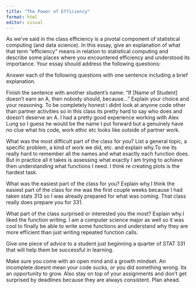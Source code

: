 ```yaml
---
title: "The Power of Efficiency"
format: html
editor: visual
---
```


As we’ve said in the class efficiency is a pivotal component of statistical computing (and data science). In this essay, give an explanation of what that term “efficiency” means in relation to statistical computing and describe some places where you encountered efficiency and understood its importance. Your essay should address the following questions:

Answer each of the following questions with one sentence including a brief explanation.

Finish the sentence with another student’s name: "If [Name of Student] doesn’t earn an A, then nobody should, because..." Explain your choice and your reasoning. To be completely honest i didnt look at anyone code other than partner activities so in this class its pretty hard to say who does and doesn't deserve an A. I had a pretty good experience working with Alex Lung so I guess he would be the name I put forward but a genuinely have no clue what his code, work ethic etc looks like outside of partner work. 

What was the most difficult part of the class for you? List a general topic, a specific problem, a kind of work we did, etc. and explain why.To me its really hard to remember all the names and what exactly each function does. But in practice all it takes is assessing what exactly I am trying to achieve then understanding what functions I need. I think re creating plots is the hardest task. 

What was the easiest part of the class for you? Explain why.I think the easiest part of the class for me was the first couple weeks because I had taken stats 313 so I was already prepared for what was coming. That class really does prepare you for 331. 

What part of the class surprised or interested you the most? Explain why.I liked the function writing. I am a computer science major as well so it was cool to finally be able to write some functions and understand why they are more efficient than just writing repeated function calls. 

Give one piece of advice to a student just beginning a quarter of STAT 331 that will help them be successful in learning.

Make sure you come with an open mind and a growth mindset. An incomplete doesnt mean your code sucks, or you did something wrong. Its an opportunity to grow. Also stay on top of your assignments and don't get surprised by deadlines because they are always consistent. Plan ahead. 

